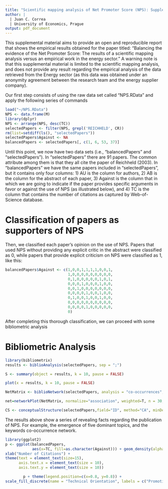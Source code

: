 ```yaml
---
title: "Scientific mapping analysis of Net Promoter Score (NPS): Supplemental Material"
author: | 
  | Juan C. Correa
  | University of Economics, Prague
output: pdf_document
---
```


This supplemental material aims to provide an open and reproducible report that shows the empirical results obtained for the paper titled: "Balancing the evidence of the Net Promoter Score: The results of a scientific mapping analysis versus an empirical work in the energy sector." A warning note is that this supplemental material is limited to the scientific mapping analysis, and does not provide any result regarding the empirical analysis of the data retrieved from the Energy sector (as this data was obtained under an anonymity agreement between the research team and the energy supplier company).

Our first step consists of using the raw data set called "NPS.RData" and apply the following series of commands

```r
load("~/NPS.RData")
NPS <- data.frame(M)
library(dplyr)
NPS <- arrange(NPS, desc(TC))
selectedPapers <- filter(NPS, grepl('REICHHELD', CR))
rm(list=setdiff(ls(), "selectedPapers"))
selectedPapers$Against <- NA
balancedPapers <- selectedPapers[, c(1, 6, 53, 37)]
```
Until this point, we now have two data sets (i.e., "balancedPapers" and "selectedPapers"). In "selectedPapers" there are 91 papers. The common attribute among them is that they all cite the paper of Reichheld (2003). In "balancedPapers" we have the same papers included in "selectedPapers", but it contains only four columns: 1) AU is the column for authors, 2) AB is the column for the abstract of each paper, 3) Against is the column that in which we are going to indicate if the paper provides specific arguments in favor or against the use of NPS (as illustrated below), and 4) TC is the column that contains the number of citations as captured by Web-of-Science database.

# Classification of papers as supporters of NPS
Then, we classified each paper's opinion on the use of NPS. Papers that used NPS without providing any explicit critic in the abstract were classified as 0, while papers that provide explicit criticism on NPS were classified as 1, like this:
```r
balancedPapers$Against <- c(1,0,0,1,1,1,1,0,0,1,
                            1,0,0,0,0,0,0,0,0,0,
                            0,1,0,0,0,0,0,1,0,1,
                            0,0,0,1,0,0,0,1,0,0,
                            0,0,1,0,0,0,0,0,0,0,
                            0,0,0,0,1,0,0,1,0,0,
                            0,1,0,0,1,0,0,1,0,0,
                            0,0,0,0,0,0,0,0,0,0,
                            0,0,0,0,1,0,0,0,0,0,
                            0)
```

After completing this thorough classification, we can proceed with some bibliometric analysis

# Bibliometric Analysis
```r
library(bibliometrix)
results <- biblioAnalysis(selectedPapers, sep = ";")

S <- summary(object = results, k = 10, pause = FALSE)

plot(x = results, k = 10, pause = FALSE)

NetMatrix <- biblioNetwork(selectedPapers, analysis = "co-occurrences", network = "keywords", sep = ";")

net=networkPlot(NetMatrix, normalize="association", weighted=T, n = 30, Title = "Keyword Co-occurrences", type = "fruchterman", size=T,edgesize = 5,labelsize=0.7)

CS <- conceptualStructure(selectedPapers,field="ID", method="CA", minDegree=4, clust=5, stemming=FALSE, labelsize=10, documents=10)
```

The results above show a series of revealing facts regarding the publication of NPS. For example, the emergence of five dominant topics, and the keywords co-occurrence network. 

```r
library(ggplot2)
p <- ggplot(balancedPapers, 
            aes(x=TC, fill=as.character(Against))) + geom_density(alpha=0.3) + theme_classic() +
xlab("Number of Citations") +
theme(text = element_text(size=15),
      axis.text.x = element_text(size = 10), 
      axis.text.y = element_text(size = 10))

        p + theme(legend.position=c(x=0.8, y=0.8)) +
scale_fill_discrete(name = "Technical Orientation", labels = c("Promoting NPS use", "Criticizing NPS use"))  
```



